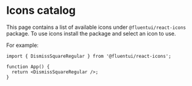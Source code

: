 
<Meta title="Icons/Catalog" />

<h1 className="sbdocs-title">Icons catalog</h1>

This page contains a list of available icons under `@fluentui/react-icons` package. To use icons install the package and select an icon to use.

For example:

```tsx
import { DismissSquareRegular } from '@fluentui/react-icons';

function App() {
  return <DismissSquareRegular />;
}
```

<ReactIconGridLazy />
